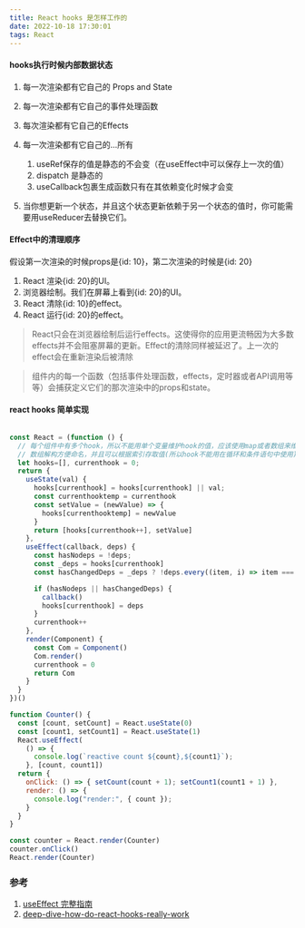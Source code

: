 ```yaml
---
title: React hooks 是怎样工作的
date: 2022-10-18 17:30:01
tags: React
---
```


#### hooks执行时候内部数据状态

1. 每一次渲染都有它自己的 Props and State
2. 每一次渲染都有它自己的事件处理函数
3. 每次渲染都有它自己的Effects
4. 每一次渲染都有它自己的…所有
    1. useRef保存的值是静态的不会变（在useEffect中可以保存上一次的值）
    2. dispatch 是静态的
    3. useCallback包裹生成函数只有在其依赖变化时候才会变

5. 当你想更新一个状态，并且这个状态更新依赖于另一个状态的值时，你可能需要用useReducer去替换它们。

#### Effect中的清理顺序
假设第一次渲染的时候props是{id: 10}，第二次渲染的时候是{id: 20}

1. React 渲染{id: 20}的UI。
2. 浏览器绘制。我们在屏幕上看到{id: 20}的UI。
3. React 清除{id: 10}的effect。
4. React 运行{id: 20}的effect。
> React只会在浏览器绘制后运行effects。这使得你的应用更流畅因为大多数effects并不会阻塞屏幕的更新。Effect的清除同样被延迟了。上一次的effect会在重新渲染后被清除

> 组件内的每一个函数（包括事件处理函数，effects，定时器或者API调用等等）会捕获定义它们的那次渲染中的props和state。

#### react hooks 简单实现
```javascript

const React = (function () {
  // 每个组件中有多个hook，所以不能用单个变量维护hook的值，应该使用map或者数组来维护hook
  // 数组解构方便命名，并且可以根据索引存取值(所以hook不能用在循环和条件语句中使用)
  let hooks=[], currenthook = 0;
  return {
    useState(val) {
      hooks[currenthook] = hooks[currenthook] || val;
      const currenthooktemp = currenthook
      const setValue = (newValue) => {
        hooks[currenthooktemp] = newValue
      }
      return [hooks[currenthook++], setValue]
    },
    useEffect(callback, deps) {
      const hasNodeps = !deps;
      const _deps = hooks[currenthook]
      const hasChangedDeps = _deps ? !deps.every((item, i) => item === _deps[i]) : true

      if (hasNodeps || hasChangedDeps) {
        callback()
        hooks[currenthook] = deps
      }
      currenthook++
    },
    render(Component) {
      const Com = Component()
      Com.render()
      currenthook = 0
      return Com
    }
  }
})()

function Counter() {
  const [count, setCount] = React.useState(0)
  const [count1, setCount1] = React.useState(1)
  React.useEffect(
    () => {
      console.log(`reactive count ${count},${count1}`);
    }, [count, count1])
  return {
    onClick: () => { setCount(count + 1); setCount1(count1 + 1) },
    render: () => {
      console.log("render:", { count });
    }
  }
}

const counter = React.render(Counter)
counter.onClick()
React.render(Counter)

```
### 参考
1. [useEffect 完整指南](https://overreacted.io/zh-hans/a-complete-guide-to-useeffect/ )
2. [deep-dive-how-do-react-hooks-really-work](https://www.netlify.com/blog/2019/03/11/deep-dive-how-do-react-hooks-really-work/)

